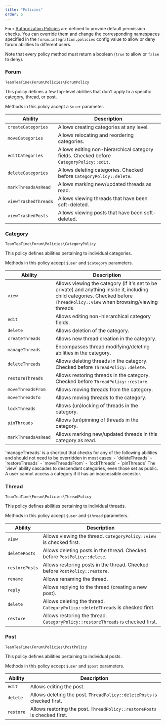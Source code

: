 ```yaml
---
title: "Policies"
order: 5
---
```


Four [Authorization Policies](https://laravel.com/docs/11.x/authorization) are defined to provide default permission checks. You can override them and change the corresponding namespaces specified in the `forum.integration.policies` config value to allow or deny forum abilities to different users.

Note that every policy method must return a boolean (`true` to allow or `false` to deny).

### Forum

```
TeamTeaTime\Forum\Policies\ForumPolicy
```

This policy defines a few top-level abilities that don't apply to a specific category, thread, or post.

Methods in this policy accept a `$user` parameter.

| Ability                | Description                                         |
|------------------------|-----------------------------------------------------|
| `createCategories`     | Allows creating categories at any level.            |
| `moveCategories`       | Allows relocating and reordering categories.        |
| `editCategories`       | Allows editing non-hierarchical category fields. Checked before `CategoryPolicy::edit`. |
| `deleteCategories`     | Allows deleting categories. Checked before `CategoryPolicy::delete`. |
| `markThreadsAsRead`    | Allows marking new/updated threads as read.         |
| `viewTrashedThreads`   | Allows viewing threads that have been soft-deleted. |
| `viewTrashedPosts`     | Allows viewing posts that have been soft-deleted.   |

### Category

```
TeamTeaTime\Forum\Policies\CategoryPolicy
```

This policy defines abilities pertaining to individual categories.

Methods in this policy accept `$user` and `$category` parameters.

| Ability             | Description                                                      |
|---------------------|------------------------------------------------------------------|
| `view`              | Allows viewing the category (if it's set to be private) and anything inside it, including child categories. Checked before `ThreadPolicy::view` when browsing/viewing threads. |
| `edit`              | Allows editing non-hierarchical category fields.                 |
| `delete`            | Allows deletion of the category.                                 |
| `createThreads`     | Allows new thread creation in the category.                      |
| `manageThreads`     | Encompasses thread modifying/deleting abilities in the category. |
| `deleteThreads`     | Allows deleting threads in the category. Checked before `ThreadPolicy::delete`. |
| `restoreThreads`    | Allows restoring threads in the category. Checked before `ThreadPolicy::restore`. |
| `moveThreadsFrom`   | Allows moving threads from the category.                         |
| `moveThreadsTo`     | Allows moving threads to the category.                           |
| `lockThreads`       | Allows (un)locking of threads in the category.                   |
| `pinThreads`        | Allows (un)pinning of threads in the category.                   |
| `markThreadsAsRead` | Allows marking new/updated threads in this category as read.     |

<Alert type="info">
    `manageThreads` is a shortcut that checks for any of the following abilities and should not need to be overridden in most cases:
    - `deleteThreads`
    - `restoreThreads`
    - `moveThreadsFrom`
    - `lockThreads`
    - `pinThreads`
</Alert>

<Alert type="info">
    The `view` ability cascades to descendant categories, even those set as public. A user cannot access a category if it has an inaccessible ancestor.
</Alert>

### Thread

```
TeamTeaTime\Forum\Policies\ThreadPolicy
```

This policy defines abilities pertaining to individual threads.

Methods in this policy accept `$user` and `$thread` parameters.

| Ability        | Description                                                                        |
|----------------|------------------------------------------------------------------------------------|
| `view`         | Allows viewing the thread. `CategoryPolicy::view` is checked first.                |
| `deletePosts`  | Allows deleting posts in the thread. Checked before `PostPolicy::delete`.          |
| `restorePosts` | Allows restoring posts in the thread. Checked before `PostPolicy::restore`.        |
| `rename`       | Allows renaming the thread.                                                        |
| `reply`        | Allows replying to the thread (creating a new post).                               |
| `delete`       | Allows deleting the thread. `CategoryPolicy::deleteThreads` is checked first.      |
| `restore`      | Allows restoring the thread. `CategoryPolicy::restoreThreads` is checked first.    |

### Post

```
TeamTeaTime\Forum\Policies\PostPolicy
```

This policy defines abilities pertaining to individual posts.

Methods in this policy accept `$user` and `$post` parameters.

| Ability   | Description                                                               |
|-----------|---------------------------------------------------------------------------|
| `edit`    | Allows editing the post.                                                  |
| `delete`  | Allows deleting the post. `ThreadPolicy::deletePosts` is checked first.   |
| `restore` | Allows restoring the post. `ThreadPolicy::restorePosts` is checked first. |

